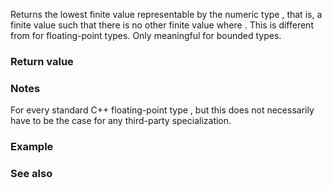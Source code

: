 {{cpp/types/numeric_limits/title|lowest}}
{{cpp/types/numeric_limits/navbar}}
{{dcl begin}}
{{dcl|since=c++11|
static constexpr T lowest() noexcept;
}}
{{dcl end}}

Returns the lowest finite value representable by the numeric type {{tt|T}}, that is, a finite value {{c|x}} such that there is no other finite value {{c|y}} where {{c|y &lt; x}}. This is different from {{c|std::numeric_limits&lt;T&gt;::min()}} for floating-point types. Only meaningful for bounded types.

===Return value===
{{dsc begin}}
{{dsc hitem | {{tt|T}} | {{c|std::numeric_limits&lt;T&gt;::lowest()}} }}
{{dsc | {{c/core|/* non-specialized */}}    | {{c|T()}}        }}
{{dsc | {{c/core|bool}}               | {{c|false}}      }}
{{dsc | {{c/core|char}}               | {{lc|CHAR_MIN}}  }}
{{dsc | {{c/core|signed char}}        | {{lc|SCHAR_MIN}} }}
{{dsc | {{c/core|unsigned char}}      | {{c|0}}          }}
{{dsc | {{c/core|wchar_t}}            | {{lc|WCHAR_MIN}} }}
{{dsc | {{c/core|char8_t}} {{mark since c++20}}            | {{c|0}}          }}
{{dsc | {{c/core|char16_t}}           | {{c|0}}          }}
{{dsc | {{c/core|char32_t}}           | {{c|0}}          }}
{{dsc | {{c/core|short}}              | {{lc|SHRT_MIN}}  }}
{{dsc | {{c/core|unsigned short}}     | {{c|0}}          }}
{{dsc | {{c/core|int}}                | {{lc|INT_MIN}}   }}
{{dsc | {{c/core|unsigned int}}       | {{c|0}}          }}
{{dsc | {{c/core|long}}               | {{lc|LONG_MIN}}  }}
{{dsc | {{c/core|unsigned long}}      | {{c|0}}          }}
{{dsc | {{c/core|long long}}          | {{lc|LLONG_MIN}} }}
{{dsc | {{c/core|unsigned long long}} | {{c|0}}          }}
{{dsc | {{c/core|float}}              | {{c|-FLT_MAX}}   }}
{{dsc | {{c/core|double}}             | {{c|-DBL_MAX}}   }}
{{dsc | {{c/core|long double}}        | {{c|-LDBL_MAX}}  }}
{{dsc end}}

===Notes===
For every standard C++ floating-point type {{tt|T}} {{c|1=std::numeric_limits&lt;T&gt;::lowest() == -std::numeric_limits&lt;T&gt;::max()}}, but this does not necessarily have to be the case for any third-party specialization.

===Example===
{{example
|Demonstrates {{lc|min()}}, {{lc|max()}}, and {{tt|lowest()}} for floating-point types:
|code=
#include &lt;iostream&gt;
#include &lt;limits&gt;
#include &lt;string_view&gt;

template&lt;typename T&gt;
void print_twice(std::string_view type, T value)
{
    std::cout &lt;&lt; '\t' &lt;&lt; type &lt;&lt; ": "
              &lt;&lt; std::defaultfloat &lt;&lt; value &lt;&lt; " or "
              &lt;&lt; std::hexfloat &lt;&lt; value &lt;&lt; '\n';
}

int main()
{
    // min()
    std::cout &lt;&lt; "std::numeric_limits&lt;T&gt;::min():\n";
    print_twice("float", std::numeric_limits&lt;float&gt;::min());
    print_twice("double", std::numeric_limits&lt;double&gt;::min());
    print_twice("long double", std::numeric_limits&lt;long double&gt;::min());
    
    // lowest()
    std::cout &lt;&lt; "std::numeric_limits&lt;T&gt;::lowest():\n";
    print_twice("float", std::numeric_limits&lt;float&gt;::lowest());
    print_twice("double", std::numeric_limits&lt;double&gt;::lowest());
    print_twice("long double", std::numeric_limits&lt;long double&gt;::lowest());
    
    // max()
    std::cout &lt;&lt; "std::numeric_limits&lt;T&gt;::max():\n";
    print_twice("float", std::numeric_limits&lt;float&gt;::max());
    print_twice("double", std::numeric_limits&lt;double&gt;::max());
    print_twice("long double", std::numeric_limits&lt;long double&gt;::max());
}
|output=
std::numeric_limits&lt;T&gt;::min():
	float: 1.17549e-38 or 0x1p-126
	double: 2.22507e-308 or 0x1p-1022
	long double: 3.3621e-4932 or 0x8p-16385
std::numeric_limits&lt;T&gt;::lowest():
	float: -3.40282e+38 or -0x1.fffffep+127
	double: -1.79769e+308 or -0x1.fffffffffffffp+1023
	long double: -1.18973e+4932 or -0xf.fffffffffffffffp+16380
std::numeric_limits&lt;T&gt;::max():
	float: 3.40282e+38 or 0x1.fffffep+127
	double: 1.79769e+308 or 0x1.fffffffffffffp+1023
	long double: 1.18973e+4932 or 0xf.fffffffffffffffp+16380
}}

===See also===
{{dsc begin}}
{{dsc inc|cpp/types/numeric_limits/dsc min}}
{{dsc inc|cpp/types/numeric_limits/dsc denorm_min}}
{{dsc inc|cpp/types/numeric_limits/dsc max}}
{{dsc end}}

{{langlinks|de|es|fr|it|ja|pt|ru|zh}}